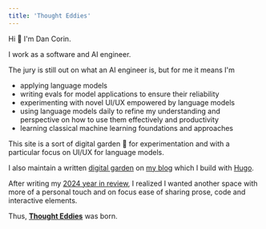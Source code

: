 ```yaml
---
title: 'Thought Eddies'
---
```


Hi 👋 I'm Dan Corin.

I work as a software and AI engineer.

The jury is still out on what an AI engineer is, but for me it means I'm

- applying language models
- writing evals for model applications to ensure their reliability
- experimenting with novel UI/UX empowered by language models
- using language models daily to refine my understanding and perspective on how to use them effectively and productivity
- learning classical machine learning foundations and approaches

This site is a sort of digital garden 🌱 for experimentation and with a particular focus on UI/UX for language models.

I also maintain a written [digital garden](https://www.danielcorin.com/garden/) on [my blog](https://www.danielcorin.com/) which I build with [Hugo](https://gohugo.io/).

After writing my [2024 year in review](https://www.danielcorin.com/posts/2024/2024-year-in-review/#redesignrebuild-this-blog), I realized I wanted another space with more of a personal touch and on focus ease of sharing prose, code and interactive elements.

Thus, [**Thought Eddies**](/) was born.
